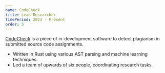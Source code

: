 ```yaml
---
name: CodeCheck
title: Lead Researcher
timePeriod: 2023 - Present
order: 5
---
```


[CodeCheck](https://github.com/ImTheSquid/CodeCheck) is a piece of in-development software to detect plagiarism in submitted source code assignments.
- Written in Rust using various AST parsing and machine learning techniques.
- Led a team of upwards of six people, coordinating research tasks.

